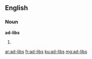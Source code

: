 ==English==

===Noun===
'''ad-libs'''

# {{plural of|ad-lib}}

[[ar:ad-libs]]
[[fr:ad-libs]]
[[ku:ad-libs]]
[[mg:ad-libs]]